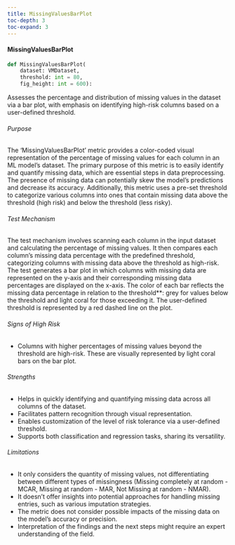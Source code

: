 ```yaml
---
title: MissingValuesBarPlot
toc-depth: 3
toc-expand: 3
---
```







#### MissingValuesBarPlot

```python
def MissingValuesBarPlot(
    dataset: VMDataset,
    threshold: int = 80,
    fig_height: int = 600):
```

Assesses the percentage and distribution of missing values in the dataset via a bar plot, with emphasis on
identifying high-risk columns based on a user-defined threshold.

###### Purpose

The 'MissingValuesBarPlot' metric provides a color-coded visual representation of the percentage of missing values
for each column in an ML model's dataset. The primary purpose of this metric is to easily identify and quantify
missing data, which are essential steps in data preprocessing. The presence of missing data can potentially skew
the model's predictions and decrease its accuracy. Additionally, this metric uses a pre-set threshold to categorize
various columns into ones that contain missing data above the threshold (high risk) and below the threshold (less
risky).

###### Test Mechanism

The test mechanism involves scanning each column in the input dataset and calculating the percentage of missing
values. It then compares each column's missing data percentage with the predefined threshold, categorizing columns
with missing data above the threshold as high-risk. The test generates a bar plot in which columns with missing
data are represented on the y-axis and their corresponding missing data percentages are displayed on the x-axis.
The color of each bar reflects the missing data percentage in relation to the threshold**: grey for values below the
threshold and light coral for those exceeding it. The user-defined threshold is represented by a red dashed line on
the plot.

###### Signs of High Risk

- Columns with higher percentages of missing values beyond the threshold are high-risk. These are visually
represented by light coral bars on the bar plot.

###### Strengths

- Helps in quickly identifying and quantifying missing data across all columns of the dataset.
- Facilitates pattern recognition through visual representation.
- Enables customization of the level of risk tolerance via a user-defined threshold.
- Supports both classification and regression tasks, sharing its versatility.

###### Limitations

- It only considers the quantity of missing values, not differentiating between different types of missingness
(Missing completely at random - MCAR, Missing at random - MAR, Not Missing at random - NMAR).
- It doesn't offer insights into potential approaches for handling missing entries, such as various imputation
strategies.
- The metric does not consider possible impacts of the missing data on the model's accuracy or precision.
- Interpretation of the findings and the next steps might require an expert understanding of the field.




 